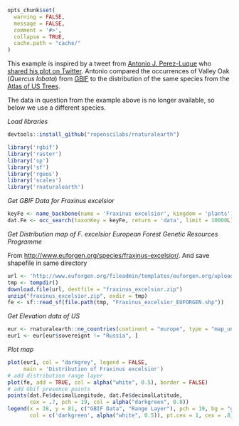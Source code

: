 ```r
opts_chunk$set(
  warning = FALSE,
  message = FALSE,
  comment = '#>',
  collapse = TRUE,
  cache.path = "cache/"
)
```

This example is inspired by a tweet from [Antonio J. Perez-Luque](https://twitter.com/ajpelu) who [shared his plot on Twitter][tweet]. Antonio compared the occurrences of Valley Oak (_Quercus lobata_) from [GBIF][gbif] to the distribution of the same species from the [Atlas of US Trees][atlas].

The data in question from the example above is no longer available, so below
we use a different species.

_Load libraries_

```r
devtools::install_github("ropenscilabs/rnaturalearth")
```

```r
library('rgbif')
library('raster')
library('sp')
library('sf')
library('rgeos')
library('scales')
library('rnaturalearth')
```

_Get GBIF Data for Fraxinus excelsior_

```r
keyFe <- name_backbone(name = 'Fraxinus excelsior', kingdom = 'plants')$speciesKey
dat.Fe <- occ_search(taxonKey = keyFe, return = 'data', limit = 10000L)
```

_Get Distribution map of F. excelsior European Forest Genetic Resources Programme_

From <http://www.euforgen.org/species/fraxinus-excelsior/>. And save shapefile in same directory

```r
url <- 'http://www.euforgen.org/fileadmin/templates/euforgen.org/upload/Documents/Maps/Shapefile/Fraxinus_excelsior.zip'
tmp <- tempdir()
download.file(url, destfile = "fraxinus_excelsior.zip")
unzip("fraxinus_excelsior.zip", exdir = tmp)
fe <- sf::read_sf(file.path(tmp, "Fraxinus_excelsior_EUFORGEN.shp"))
```

_Get Elevation data of US_

```r
eur <- rnaturalearth::ne_countries(continent = "europe", type = "map_units")
eur1 <- eur[eur$sovereignt != "Russia", ]
```

_Plot map_

```r
plot(eur1, col = "darkgrey", legend = FALSE,
     main = 'Distribution of Fraxinus excelsior')
# add distribution range layer
plot(fe, add = TRUE, col = alpha("white", 0.5), border = FALSE)
# add Gbif presence points
points(dat.Fe$decimalLongitude, dat.Fe$decimalLatitude,
       cex = .7, pch = 19, col = alpha("darkgreen", 0.8))
legend(x = 38, y = 81, c("GBIF Data", "Range Layer"), pch = 19, bg = "grey",
       col = c('darkgreen', alpha("white", 0.5)), pt.cex = 1, cex = .8)
```

[tweet]: https://twitter.com/ajpelu/status/473951167567757312
[gbif]: http://www.gbif.org/
[atlas]: http://esp.cr.usgs.gov/data/little/
